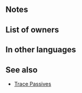 {{Weapon Infobox
|tagid=SID_薔薇のナイフ
|intID=3191
|image=wep_dg066
|exclusive=0
|weaponType=Dagger
|cost=200
|might=8
|range=2
|effect=Enables【Canto (１)】.<br><br>At start of combat, if foe's HP ≥ 75%, grants Atk/Spd+5 to unit during combat.<br>Effect:【Dagger ５】<br><br>【Canto (１)】<br>After an attack, Assist skill, or structure destruction, unit can move １ space(s).<br><br>(Unit moves according to movement type. Once per turn. Cannot attack or assist. Only highest value applied. Does not stack. After moving, if a skill that grants another action would be triggered (like with Galeforce), Canto will trigger after the granted action. Unit's base movement has no effect on movement granted. Cannot warp (using skills like Wings of Mercy) a distance greater than unit would be able to move with normal Canto movement.)<br><br>【Dagger ５】<br>After combat, if unit attacked, inflicts Def/Res-５ on target and foes within 2 spaces of target through their next actions.
|statModifiers=0,8,0,0,0
|required=Steel Dagger
|next=Florid Knife+
|promotionRarity=5
|promotionTier=1
|properties=
}}
==Notes==
{{Canto|1}}
{{Combat boosts}}
{{IfUnitAttacked}}
{{Penalties}}
==List of owners==
{{Skill Hero List}}
==In other languages==
{{OtherLanguages
|japanese=薔薇のナイフ
|german=Rosendolch
|spanishEU=Daga florida
|spanishLA=Daga florida
|french=Couteau fleuri
|italian=Pugnale florido
|chineseTW=薔薇匕首
|portuguese=Adaga florida
}}
==See also==
{{See also skills|cond=Description LIKE '%【Canto (１)】%' AND Exclusive='1'|columns=3}}
* [[Skill families#Trace|Trace Passives]]
{{Weapons Navbox}}